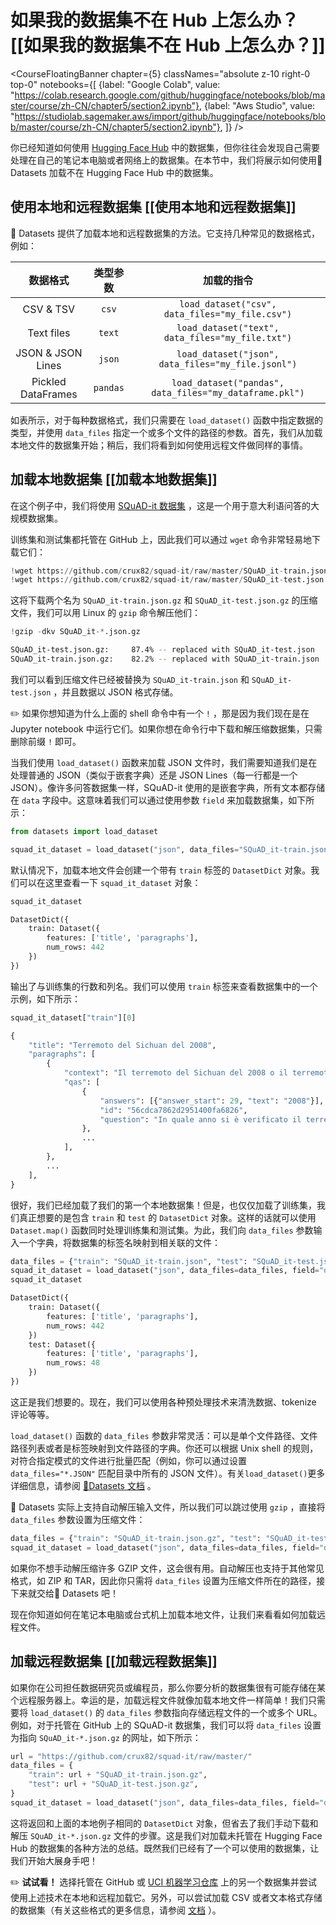 # 如果我的数据集不在 Hub 上怎么办？[[如果我的数据集不在 Hub 上怎么办？]]

<CourseFloatingBanner chapter={5}
  classNames="absolute z-10 right-0 top-0"
  notebooks={[
    {label: "Google Colab", value: "https://colab.research.google.com/github/huggingface/notebooks/blob/master/course/zh-CN/chapter5/section2.ipynb"},
    {label: "Aws Studio", value: "https://studiolab.sagemaker.aws/import/github/huggingface/notebooks/blob/master/course/zh-CN/chapter5/section2.ipynb"},
]} />

你已经知道如何使用 [Hugging Face Hub](https://huggingface.co/datasets) 中的数据集，但你往往会发现自己需要处理在自己的笔记本电脑或者网络上的数据集。在本节中，我们将展示如何使用🤗 Datasets 加载不在 Hugging Face Hub 中的数据集。

<Youtube id="HyQgpJTkRdE"/>

## 使用本地和远程数据集 [[使用本地和远程数据集]]

🤗 Datasets 提供了加载本地和远程数据集的方法。它支持几种常见的数据格式，例如：

|       数据格式      |    类型参数    |                         加载的指令                            |
| :----------------: | :------------: | :-----------------------------------------------------: |
|     CSV & TSV      | `csv` | `load_dataset("csv", data_files="my_file.csv")` |
|     Text files     | `text` | `load_dataset("text", data_files="my_file.txt")` |
| JSON & JSON Lines  | `json` | `load_dataset("json", data_files="my_file.jsonl")` |
| Pickled DataFrames | `pandas` | `load_dataset("pandas", data_files="my_dataframe.pkl")` |

如表所示，对于每种数据格式，我们只需要在 `load_dataset()` 函数中指定数据的类型，并使用 `data_files` 指定一个或多个文件的路径的参数。首先，我们从加载本地文件的数据集开始；稍后，我们将看到如何使用远程文件做同样的事情。

## 加载本地数据集 [[加载本地数据集]]

在这个例子中，我们将使用 [SQuAD-it 数据集](https://github.com/crux82/squad-it/) ，这是一个用于意大利语问答的大规模数据集。

训练集和测试集都托管在 GitHub 上，因此我们可以通过 `wget` 命令非常轻易地下载它们：

```python
!wget https://github.com/crux82/squad-it/raw/master/SQuAD_it-train.json.gz
!wget https://github.com/crux82/squad-it/raw/master/SQuAD_it-test.json.gz
```

这将下载两个名为 `SQuAD_it-train.json.gz` 和 `SQuAD_it-test.json.gz` 的压缩文件，我们可以用 Linux 的 `gzip` 命令解压他们：

```python
!gzip -dkv SQuAD_it-*.json.gz
```

```bash
SQuAD_it-test.json.gz:	   87.4% -- replaced with SQuAD_it-test.json
SQuAD_it-train.json.gz:	   82.2% -- replaced with SQuAD_it-train.json
```

我们可以看到压缩文件已经被替换为 `SQuAD_it-train.json` 和 `SQuAD_it-test.json` ，并且数据以 JSON 格式存储。

<Tip>

✏️ 如果你想知道为什么上面的 shell 命令中有一个 `!` ，那是因为我们现在是在 Jupyter notebook 中运行它们。如果你想在命令行中下载和解压缩数据集，只需删除前缀 `!` 即可。

</Tip>

当我们使用 `load_dataset()` 函数来加载 JSON 文件时，我们需要知道我们是在处理普通的 JSON（类似于嵌套字典）还是 JSON Lines（每一行都是一个 JSON）。像许多问答数据集一样，SQuAD-it 使用的是嵌套字典，所有文本都存储在 `data` 字段中。这意味着我们可以通过使用参数 `field` 来加载数据集，如下所示：

```py
from datasets import load_dataset

squad_it_dataset = load_dataset("json", data_files="SQuAD_it-train.json", field="data")
```

默认情况下，加载本地文件会创建一个带有 `train` 标签的 `DatasetDict` 对象。我们可以在这里查看一下 `squad_it_dataset` 对象：

```py
squad_it_dataset
```

```python out
DatasetDict({
    train: Dataset({
        features: ['title', 'paragraphs'],
        num_rows: 442
    })
})
```

输出了与训练集的行数和列名。我们可以使用 `train` 标签来查看数据集中的一个示例，如下所示：

```py
squad_it_dataset["train"][0]
```

```python out
{
    "title": "Terremoto del Sichuan del 2008",
    "paragraphs": [
        {
            "context": "Il terremoto del Sichuan del 2008 o il terremoto...",
            "qas": [
                {
                    "answers": [{"answer_start": 29, "text": "2008"}],
                    "id": "56cdca7862d2951400fa6826",
                    "question": "In quale anno si è verificato il terremoto nel Sichuan?",
                },
                ...
            ],
        },
        ...
    ],
}
```

很好，我们已经加载了我们的第一个本地数据集！但是，也仅仅加载了训练集，我们真正想要的是包含 `train` 和 `test` 的 `DatasetDict` 对象。这样的话就可以使用 `Dataset.map()` 函数同时处理训练集和测试集。为此，我们向 `data_files` 参数输入一个字典，将数据集的标签名映射到相关联的文件：

```py
data_files = {"train": "SQuAD_it-train.json", "test": "SQuAD_it-test.json"}
squad_it_dataset = load_dataset("json", data_files=data_files, field="data")
squad_it_dataset
```

```python out
DatasetDict({
    train: Dataset({
        features: ['title', 'paragraphs'],
        num_rows: 442
    })
    test: Dataset({
        features: ['title', 'paragraphs'],
        num_rows: 48
    })
})
```

这正是我们想要的。现在，我们可以使用各种预处理技术来清洗数据、tokenize 评论等等。

<Tip> 

`load_dataset()` 函数的 `data_files` 参数非常灵活：可以是单个文件路径、文件路径列表或者是标签映射到文件路径的字典。你还可以根据 Unix shell 的规则，对符合指定模式的文件进行批量匹配（例如，你可以通过设置 `data_files="*.JSON"` 匹配目录中所有的 JSON 文件）。有关`load_dataset()`更多详细信息，请参阅 [🤗Datasets 文档](https://huggingface.co/docs/datasets/v2.12.0/en/loading#local-and-remote-files) 。

</Tip>

🤗 Datasets 实际上支持自动解压输入文件，所以我们可以跳过使用 `gzip` ，直接将 `data_files` 参数设置为压缩文件：

```py
data_files = {"train": "SQuAD_it-train.json.gz", "test": "SQuAD_it-test.json.gz"}
squad_it_dataset = load_dataset("json", data_files=data_files, field="data")
```

如果你不想手动解压缩许多 GZIP 文件，这会很有用。自动解压也支持于其他常见格式，如 ZIP 和 TAR，因此你只需将 `data_files` 设置为压缩文件所在的路径，接下来就交给🤗 Datasets 吧！

现在你知道如何在笔记本电脑或台式机上加载本地文件，让我们来看看如何加载远程文件。

## 加载远程数据集 [[加载远程数据集]]

如果你在公司担任数据研究员或编程员，那么你要分析的数据集很有可能存储在某个远程服务器上。幸运的是，加载远程文件就像加载本地文件一样简单！我们只需要将 `load_dataset()` 的 `data_files` 参数指向存储远程文件的一个或多个 URL。例如，对于托管在 GitHub 上的 SQuAD-it 数据集，我们可以将 `data_files` 设置为指向 `SQuAD_it-*.json.gz` 的网址，如下所示：

```py
url = "https://github.com/crux82/squad-it/raw/master/"
data_files = {
    "train": url + "SQuAD_it-train.json.gz",
    "test": url + "SQuAD_it-test.json.gz",
}
squad_it_dataset = load_dataset("json", data_files=data_files, field="data")
```

这将返回和上面的本地例子相同的 `DatasetDict` 对象，但省去了我们手动下载和解压 `SQuAD_it-*.json.gz` 文件的步骤。这是我们对加载未托管在 Hugging Face Hub 的数据集的各种方法的总结。既然我们已经有了一个可以使用的数据集，让我们开始大展身手吧！

<Tip>

✏️ **试试看！** 选择托管在 GitHub 或 [UCI 机器学习仓库](https://archive.ics.uci.edu/ml/index.php) 上的另一个数据集并尝试使用上述技术在本地和远程加载它。另外，可以尝试加载 CSV 或者文本格式存储的数据集（有关这些格式的更多信息，请参阅 [文档](https://huggingface.co/docs/datasets/loading#local-and-remote-files) ）。

</Tip>


